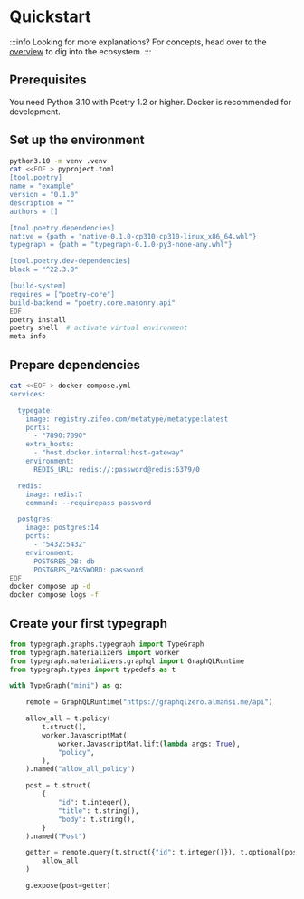 # Quickstart

:::info Looking for more explanations?
For concepts, head over to the [overview](/docs/concepts/overview) to dig into the ecosystem.
:::

## Prerequisites

You need Python 3.10 with Poetry 1.2 or higher. Docker is recommended for development.

## Set up the environment

```bash
python3.10 -m venv .venv
cat <<EOF > pyproject.toml
[tool.poetry]
name = "example"
version = "0.1.0"
description = ""
authors = []

[tool.poetry.dependencies]
native = {path = "native-0.1.0-cp310-cp310-linux_x86_64.whl"}
typegraph = {path = "typegraph-0.1.0-py3-none-any.whl"}

[tool.poetry.dev-dependencies]
black = "^22.3.0"

[build-system]
requires = ["poetry-core"]
build-backend = "poetry.core.masonry.api"
EOF
poetry install
poetry shell  # activate virtual environment
meta info
```

## Prepare dependencies

```bash
cat <<EOF > docker-compose.yml
services:

  typegate:
    image: registry.zifeo.com/metatype/metatype:latest
    ports:
      - "7890:7890"
    extra_hosts:
      - "host.docker.internal:host-gateway"
    environment:
      REDIS_URL: redis://:password@redis:6379/0

  redis:
    image: redis:7
    command: --requirepass password

  postgres:
    image: postgres:14
    ports:
      - "5432:5432"
    environment:
      POSTGRES_DB: db
      POSTGRES_PASSWORD: password
EOF
docker compose up -d
docker compose logs -f
```

## Create your first typegraph

```py
from typegraph.graphs.typegraph import TypeGraph
from typegraph.materializers import worker
from typegraph.materializers.graphql import GraphQLRuntime
from typegraph.types import typedefs as t

with TypeGraph("mini") as g:

    remote = GraphQLRuntime("https://graphqlzero.almansi.me/api")

    allow_all = t.policy(
        t.struct(),
        worker.JavascriptMat(
            worker.JavascriptMat.lift(lambda args: True),
            "policy",
        ),
    ).named("allow_all_policy")

    post = t.struct(
        {
            "id": t.integer(),
            "title": t.string(),
            "body": t.string(),
        }
    ).named("Post")

    getter = remote.query(t.struct({"id": t.integer()}), t.optional(post)).add_policy(
        allow_all
    )

    g.expose(post=getter)

```

